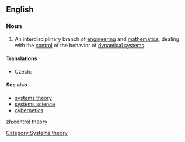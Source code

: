 ==English==
{{wikipedia}}

===Noun===
{{en-noun|control theor|ies|-}}

# An interdisciplinary branch of [[engineering]] and [[mathematics]], dealing with the [[control]] of the behavior of [[dynamical system]]s.

====Translations====
{{trans-top|branch of engineering and mathematics}}
* Czech: {{t-|cs|teorie řízení|n}}
{{trans-mid}}
{{trans-bottom}}

====See also====
* [[systems theory]]
* [[systems science]]
* [[cybernetics]]

[[Category:Systems theory]]

[[zh:control theory]]